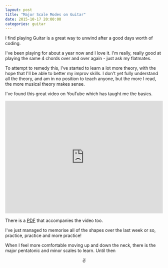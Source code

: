 ```yaml
---
layout: post
title: "Major Scale Modes on Guitar"
date: 2015-10-17 20:00:00
categories: guitar
---
```


I find playing Guitar is a great way to unwind after a good days worth of coding.

I've been playing for about a year now and I love it. I'm really, really good at playing the same 4 chords over and over again - just ask my flatmates.

To attempt to remedy this, I've started to learn a lot more theory, with the hope that I'll be able to better my improv skills. I don't yet fully understand all the theory, and am in no position to teach anyone, but the more I read, the more musical theory makes sense.

I've found this great video on YouTube which has taught me the basics.

<iframe width="100%" height="360" src="https://www.youtube.com/embed/-qk1bIX29Y4" frameborder="0" allowfullscreen></iframe>

There is a [PDF](https://guitarlessons365.com/scores/dec2009/3-Notes-Per-String-Major.pdf) that accompanies the video too.

I've just managed to memorise all of the shapes over the last week or so, practice, practice and more practice!

When I feel more comfortable moving up and down the neck, there is the major pentatonic and minor scales to learn. Until then

<center>✌️</center>
